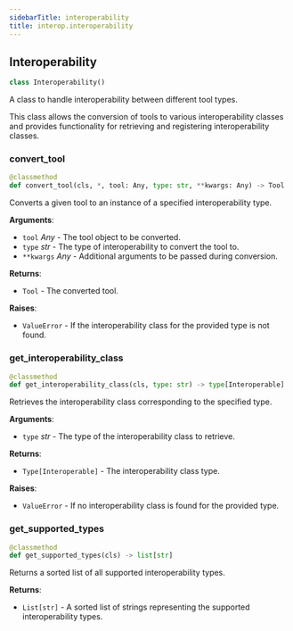 ```yaml
---
sidebarTitle: interoperability
title: interop.interoperability
---
```


## Interoperability

```python
class Interoperability()
```

A class to handle interoperability between different tool types.

This class allows the conversion of tools to various interoperability classes and provides functionality
for retrieving and registering interoperability classes.

### convert\_tool

```python
@classmethod
def convert_tool(cls, *, tool: Any, type: str, **kwargs: Any) -> Tool
```

Converts a given tool to an instance of a specified interoperability type.

**Arguments**:

- `tool` _Any_ - The tool object to be converted.
- `type` _str_ - The type of interoperability to convert the tool to.
- `**kwargs` _Any_ - Additional arguments to be passed during conversion.
  

**Returns**:

- `Tool` - The converted tool.
  

**Raises**:

- `ValueError` - If the interoperability class for the provided type is not found.

### get\_interoperability\_class

```python
@classmethod
def get_interoperability_class(cls, type: str) -> type[Interoperable]
```

Retrieves the interoperability class corresponding to the specified type.

**Arguments**:

- `type` _str_ - The type of the interoperability class to retrieve.
  

**Returns**:

- `Type[Interoperable]` - The interoperability class type.
  

**Raises**:

- `ValueError` - If no interoperability class is found for the provided type.

### get\_supported\_types

```python
@classmethod
def get_supported_types(cls) -> list[str]
```

Returns a sorted list of all supported interoperability types.

**Returns**:

- `List[str]` - A sorted list of strings representing the supported interoperability types.

